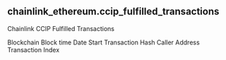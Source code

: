 ## chainlink_ethereum.ccip_fulfilled_transactions 
Chainlink CCIP Fulfilled Transactions


<ParamField path="blockchain">
Blockchain
</ParamField>
<ParamField path="block_time">
Block time
</ParamField>
<ParamField path="date_start">
Date Start
</ParamField>
<ParamField path="tx_hash">
Transaction Hash
</ParamField>
<ParamField path="caller_address">
Caller Address
</ParamField>
<ParamField path="tx_index">
Transaction Index
</ParamField>

